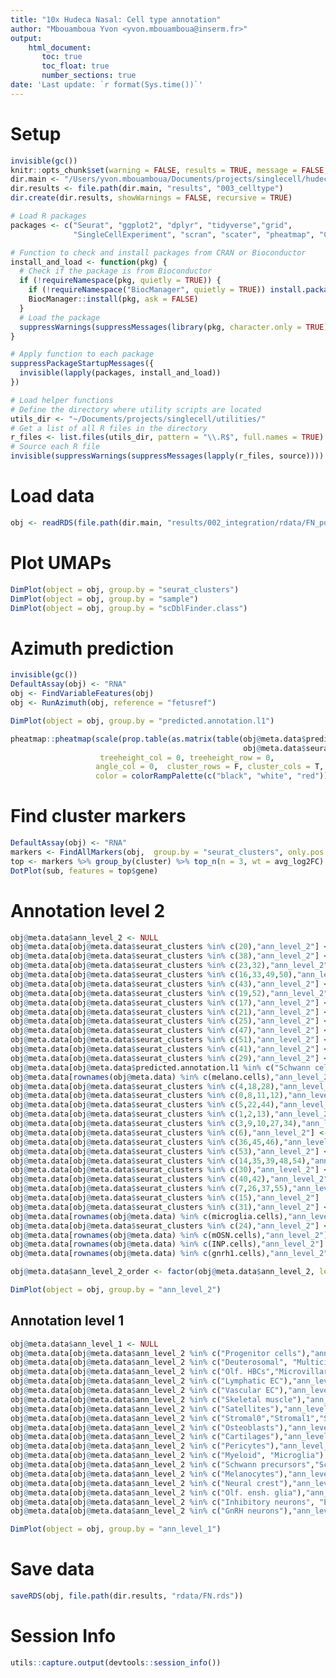 ```yaml
---
title: "10x Hudeca Nasal: Cell type annotation"
author: "Mbouamboua Yvon <yvon.mbouamboua@inserm.fr>"
output:
    html_document:
       toc: true
       toc_float: true
       number_sections: true
date: 'Last update: `r format(Sys.time())`'
---
```


# Setup

```r

invisible(gc())
knitr::opts_chunk$set(warning = FALSE, results = TRUE, message = FALSE, comment = "")
dir.main <- "/Users/yvon.mbouamboua/Documents/projects/singlecell/hudeca_nasal"
dir.results <- file.path(dir.main, "results", "003_celltype")
dir.create(dir.results, showWarnings = FALSE, recursive = TRUE)

# Load R packages
packages <- c("Seurat", "ggplot2", "dplyr", "tidyverse","grid",
              "SingleCellExperiment", "scran", "scater", "pheatmap", "ComplexHeatmap", "ComplexUpset", "patchwork")

# Function to check and install packages from CRAN or Bioconductor
install_and_load <- function(pkg) {
  # Check if the package is from Bioconductor
  if (!requireNamespace(pkg, quietly = TRUE)) {
    if (!requireNamespace("BiocManager", quietly = TRUE)) install.packages("BiocManager")
    BiocManager::install(pkg, ask = FALSE)
  }
  # Load the package
  suppressWarnings(suppressMessages(library(pkg, character.only = TRUE)))
}

# Apply function to each package
suppressPackageStartupMessages({
  invisible(lapply(packages, install_and_load))
})

# Load helper functions
# Define the directory where utility scripts are located
utils_dir <- "~/Documents/projects/singlecell/utilities/"
# Get a list of all R files in the directory
r_files <- list.files(utils_dir, pattern = "\\.R$", full.names = TRUE)
# Source each R file
invisible(suppressWarnings(suppressMessages(lapply(r_files, source))))

```

# Load data

```r

obj <- readRDS(file.path(dir.main, "results/002_integration/rdata/FN_postprocessed.rds"))

```

# Plot UMAPs

```r

DimPlot(object = obj, group.by = "seurat_clusters")
DimPlot(object = obj, group.by = "sample")
DimPlot(object = obj, group.by = "scDblFinder.class")

```

# Azimuth prediction

```r

invisible(gc())
DefaultAssay(obj) <- "RNA"
obj <- FindVariableFeatures(obj)
obj <- RunAzimuth(obj, reference = "fetusref")

DimPlot(object = obj, group.by = "predicted.annotation.l1") 

pheatmap::pheatmap(scale(prop.table(as.matrix(table(obj@meta.data$predicted.annotation.l1,
                                                    obj@meta.data$seurat_clusters)), 2)*100), 
                    treeheight_col = 0, treeheight_row = 0, 
                   angle_col = 0,  cluster_rows = F, cluster_cols = T,
                   color = colorRampPalette(c("black", "white", "red"))(100))

```

# Find cluster markers

```r

DefaultAssay(obj) <- "RNA"
markers <- FindAllMarkers(obj,  group.by = "seurat_clusters", only.pos = T)
top <- markers %>% group_by(cluster) %>% top_n(n = 3, wt = avg_log2FC)
DotPlot(sub, features = top$gene) 

```

# Annotation level 2

```r

obj@meta.data$ann_level_2 <- NULL
obj@meta.data[obj@meta.data$seurat_clusters %in% c(20),"ann_level_2"] <- "Progenitor cells" # PAX6, "SOX2
obj@meta.data[obj@meta.data$seurat_clusters %in% c(38),"ann_level_2"] <-"Deuterosomal" # "DEUP1","HES6","CCNO"
obj@meta.data[obj@meta.data$seurat_clusters %in% c(23,32),"ann_level_2"] <-"Multiciliated" # "SNTN","DNAH5"
obj@meta.data[obj@meta.data$seurat_clusters %in% c(16,33,49,50),"ann_level_2"] <-"Vascular EC"
obj@meta.data[obj@meta.data$seurat_clusters %in% c(43),"ann_level_2"] <-"Lymphatic EC"
obj@meta.data[obj@meta.data$seurat_clusters %in% c(19,52),"ann_level_2"] <-"Pericytes" # PDGFRB
obj@meta.data[obj@meta.data$seurat_clusters %in% c(17),"ann_level_2"] <-"Neural progenitors" # "GFAP",SOX2,HES5
obj@meta.data[obj@meta.data$seurat_clusters %in% c(21),"ann_level_2"] <-"Excitatory neurons" # NEUROD2 (YINGCHAO SHI, 2021, DOI:10.1126/science.abj6641)
obj@meta.data[obj@meta.data$seurat_clusters %in% c(25),"ann_level_2"] <-"Inhibitory neurons" # GAD1 (Human protein atlas)
obj@meta.data[obj@meta.data$seurat_clusters %in% c(47),"ann_level_2"] <-"NOS1 neurons"
obj@meta.data[obj@meta.data$seurat_clusters %in% c(51),"ann_level_2"] <-"Schwann precursors" # "SOX10" (Zeisel et al., 2018, Cell 174, 999–1014)
obj@meta.data[obj@meta.data$seurat_clusters %in% c(41),"ann_level_2"] <- "Olf. ensh. glia" # "NGFR","RUNX1","NPY","FRZB","SEMA3A","NUMB","PAX3,"NELL2
obj@meta.data[obj@meta.data$seurat_clusters %in% c(29),"ann_level_2"] <- "Neural crest" # "S100B","RUNX1","CHD7","FOXD3"
obj@meta.data[obj@meta.data$predicted.annotation.l1 %in% c("Schwann cells"),"ann_level_2"] <-"Schwann cells" # "MPZ","MPB"
obj@meta.data[rownames(obj@meta.data) %in% c(melano.cells),"ann_level_2"] <-"Melanocytes" # "IMITF"
obj@meta.data[obj@meta.data$seurat_clusters %in% c(4,18,28),"ann_level_2"] <-"Cartilages" # "COL9A1", "COL11A1", "COL2A1", "ACAN", "WWP2"
obj@meta.data[obj@meta.data$seurat_clusters %in% c(0,8,11,12),"ann_level_2"] <-"Osteoblasts" # "RUNX2"
obj@meta.data[obj@meta.data$seurat_clusters %in% c(5,22,44),"ann_level_2"] <-"Stromal0" # prolif cells
obj@meta.data[obj@meta.data$seurat_clusters %in% c(1,2,13),"ann_level_2"] <- "Stromal1"
obj@meta.data[obj@meta.data$seurat_clusters %in% c(3,9,10,27,34),"ann_level_2"] <- "Stromal2"
obj@meta.data[obj@meta.data$seurat_clusters %in% c(6),"ann_level_2"] <-"Skeletal muscle"
obj@meta.data[obj@meta.data$seurat_clusters %in% c(36,45,46),"ann_level_2"] <- "Satellites"
obj@meta.data[obj@meta.data$seurat_clusters %in% c(53),"ann_level_2"] <-"GBCs" # "HES6"
obj@meta.data[obj@meta.data$seurat_clusters %in% c(14,35,39,48,54),"ann_level_2"] <-"Basal KRT"
obj@meta.data[obj@meta.data$seurat_clusters %in% c(30),"ann_level_2"] <-"Olf. HBCs"
obj@meta.data[obj@meta.data$seurat_clusters %in% c(40,42),"ann_level_2"] <-"Cycling basal KRT"
obj@meta.data[obj@meta.data$seurat_clusters %in% c(7,26,37,55),"ann_level_2"]  <- "Microvillars" # "MUC5AC (PMCID: PMC8564600), "GLIS3
obj@meta.data[obj@meta.data$seurat_clusters %in% c(15),"ann_level_2"]  <- "Sustentaculars" # "IQCJ-SCHIP1", "TMEM132D", "LPGAT1"
obj@meta.data[obj@meta.data$seurat_clusters %in% c(31),"ann_level_2"] <-"Myeloid" 
obj@meta.data[rownames(obj@meta.data) %in% c(microglia.cells),"ann_level_2"] <- "Microglia" # "CX3CR1", "CD14","TMEM119"
obj@meta.data[obj@meta.data$seurat_clusters %in% c(24),"ann_level_2"] <- "iOSNs" 
obj@meta.data[rownames(obj@meta.data) %in% c(mOSN.cells),"ann_level_2"] <- "mOSNs"
obj@meta.data[rownames(obj@meta.data) %in% c(INP.cells),"ann_level_2"] <- "INP" # NEUROD1, NEUROG1
obj@meta.data[rownames(obj@meta.data) %in% c(gnrh1.cells),"ann_level_2"] <-"GnRH neurons" # "ISL1","GNRH1","LINC01060","TAC3

obj@meta.data$ann_level_2_order <- factor(obj@meta.data$ann_level_2, levels = c("Progenitor cells","Cycling basal KRT", "Basal KRT","Olf. HBCs","Deuterosomal", "Multiciliated", "Microvillars","Sustentaculars", "GBCs","INP","iOSNs","mOSNs","Inhibitory neurons", "Excitatory neurons","Neural progenitors","GnRH neurons", "NOS1 neurons","Schwann precursors","Schwann cells","Neural crest", "Olf. ensh. glia","Melanocytes","Vascular EC", "Lymphatic EC","Satellites", "Skeletal muscle","Stromal0","Stromal1","Stromal2","Osteoblasts","Cartilages", "Pericytes", "Myeloid", "Microglia"))

DimPlot(object = obj, group.by = "ann_level_2")

```

## Annotation level 1

```r

obj@meta.data$ann_level_1 <- NULL
obj@meta.data[obj@meta.data$ann_level_2 %in% c("Progenitor cells"),"ann_level_1"] <- "Progenitor cells" 
obj@meta.data[obj@meta.data$ann_level_2 %in% c("Deuterosomal", "Multiciliated","Cycling basal KRT", "Basal KRT"),"ann_level_1"] <- "Respiratory mucosa" 
obj@meta.data[obj@meta.data$ann_level_2 %in% c("Olf. HBCs","Microvillars","Sustentaculars", "GBCs","INP","iOSNs","mOSNs"),"ann_level_1"] <- "Olfactory epithelium"
obj@meta.data[obj@meta.data$ann_level_2 %in% c("Lymphatic EC"),"ann_level_1"] <- "Lymphatic EC"
obj@meta.data[obj@meta.data$ann_level_2 %in% c("Vascular EC"),"ann_level_1"] <- "Vascular EC"
obj@meta.data[obj@meta.data$ann_level_2 %in% c("Skeletal muscle"),"ann_level_1"] <- "Skeletal muscle"
obj@meta.data[obj@meta.data$ann_level_2 %in% c("Satellites"),"ann_level_1"] <- "Satellites"
obj@meta.data[obj@meta.data$ann_level_2 %in% c("Stromal0","Stromal1","Stromal2"),"ann_level_1"] <- "Mesenchyme" 
obj@meta.data[obj@meta.data$ann_level_2 %in% c("Osteoblasts"),"ann_level_1"] <- "Osteoblasts" 
obj@meta.data[obj@meta.data$ann_level_2 %in% c("Cartilages"),"ann_level_1"] <- "Cartilages" 
obj@meta.data[obj@meta.data$ann_level_2 %in% c("Pericytes"),"ann_level_1"] <- "Pericytes" 
obj@meta.data[obj@meta.data$ann_level_2 %in% c("Myeloid", "Microglia"),"ann_level_1"] <- "Immune" 
obj@meta.data[obj@meta.data$ann_level_2 %in% c("Schwann precursors","Schwann cells"),"ann_level_1"] <- "Schwann cells"
obj@meta.data[obj@meta.data$ann_level_2 %in% c("Melanocytes"),"ann_level_1"] <- "Melanocytes"
obj@meta.data[obj@meta.data$ann_level_2 %in% c("Neural crest"),"ann_level_1"] <- "Neural crest"
obj@meta.data[obj@meta.data$ann_level_2 %in% c("Olf. ensh. glia"),"ann_level_1"] <- "Olfactory ensheathing"
obj@meta.data[obj@meta.data$ann_level_2 %in% c("Inhibitory neurons", "Excitatory neurons","Neural progenitors", "NOS1 neurons"),"ann_level_1"] <- "Neurons"
obj@meta.data[obj@meta.data$ann_level_2 %in% c("GnRH neurons"),"ann_level_1"] <- "GnRH neurons"

DimPlot(object = obj, group.by = "ann_level_1")

```

# Save data  

```r

saveRDS(obj, file.path(dir.results, "rdata/FN.rds"))

```

# Session Info

```r

utils::capture.output(devtools::session_info())

```

